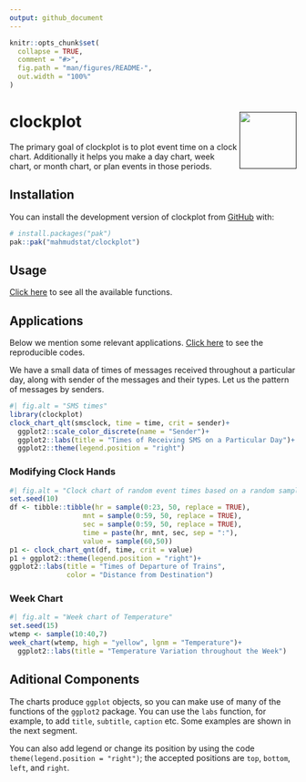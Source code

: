 ```yaml
---
output: github_document
---
```


<!-- README.md is generated from README.Rmd. Please edit that file -->

```r
knitr::opts_chunk$set(
  collapse = TRUE,
  comment = "#>",
  fig.path = "man/figures/README-",
  out.width = "100%"
)
```

# clockplot <a href=""><img src="man/figures/logo.png" align="right" height="100" /></a>

<!-- badges: start -->
<!-- badges: end -->

The primary goal of clockplot is to plot event time on a clock chart. Additionally it 
helps you make a day chart, week chart, or month chart, or plan events in 
those periods.

## Installation

You can install the development version of clockplot from [GitHub](https://github.com/) with:

``` r
# install.packages("pak")
pak::pak("mahmudstat/clockplot")
```

## Usage

[Click here](https://mahmudstat.github.io/clockplot/reference/index.html) to 
see all the available functions. 

## Applications

Below we mention some relevant applications. [Click here](https://github.com/mahmudstat/clockplot/blob/main/README.Rmd) to 
see the reproducible codes. 

We have a small data of times of messages received throughout a particular
day, along with sender of the messages and their types. Let us the pattern
of messages by senders. 

```r
#| fig.alt = "SMS times"
library(clockplot)
clock_chart_qlt(smsclock, time = time, crit = sender)+
  ggplot2::scale_color_discrete(name = "Sender")+
  ggplot2::labs(title = "Times of Receiving SMS on a Particular Day")+
  ggplot2::theme(legend.position = "right")
```

### Modifying Clock Hands


```r
#| fig.alt = "Clock chart of random event times based on a random sample."
set.seed(10)
df <- tibble::tibble(hr = sample(0:23, 50, replace = TRUE),
                  mnt = sample(0:59, 50, replace = TRUE),
                  sec = sample(0:59, 50, replace = TRUE),
                  time = paste(hr, mnt, sec, sep = ":"),
                  value = sample(60,50))
p1 <- clock_chart_qnt(df, time, crit = value)
p1 + ggplot2::theme(legend.position = "right")+
ggplot2::labs(title = "Times of Departure of Trains", 
              color = "Distance from Destination")
```

### Week Chart

```r
#| fig.alt = "Week chart of Temperature"
set.seed(15)
wtemp <- sample(10:40,7)
week_chart(wtemp, high = "yellow", lgnm = "Temperature")+
  ggplot2::labs(title = "Temperature Variation throughout the Week")
```


## Aditional Components

The charts produce `ggplot` objects, so you can make use of many of the
functions of the `ggplot2` package. You can use the `labs` function, for 
example, to add `title`, `subtitle`, `caption` etc. Some examples are shown
in the next segment.  

You can also add legend or change its position by using the code 
`theme(legend.position = "right")`; the accepted positions are `top`, 
`bottom`, `left`, and `right`.
